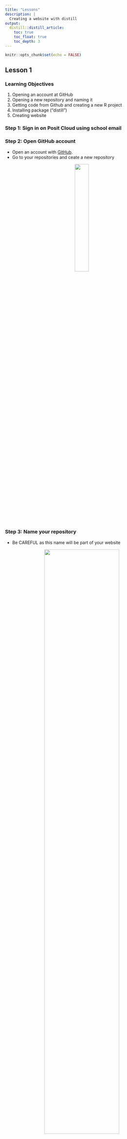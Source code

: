 ```yaml
---
title: "Lessons"
description: |
  Creating a website with distill 
output: 
  distill::distill_article:
    toc: true
    toc_float: true
    toc_depth: 3
---
```


```r
knitr::opts_chunk$set(echo = FALSE)
```

## Lesson 1

### Learning Objectives

1.	Opening an account at GitHub 
2.	Opening a new repository and naming it
3.	Getting code from Github and creating a new R project
4.	Installing package (“distill”)
5.	Creating website 

### Step 1: Sign in on Posit Cloud using school email

### Step 2: Open GitHub account

- Open an account with [GitHub](https://github.com/).
- Go to your repositories and ceate a new repository

<center>

![](images/Picture20.png){width=30%}

</center>

### Step 3: Name your repository

- Be CAREFUL as this name will be part of your website


<center>

![](images/repname.png){width=70%}
</center>

- Tick the box to 'Add a README file'

<center>
![](images/readmerep.png){width=70%}
</center>

- Click 'Create repository'.

### Step 4: Clone repo and open new project on R

- Click on the green code button and copy URL

<center>
![](images/Picture23a.png){width=50%}
</center>

- Go to R positcloud and open new project (from Git Repository)

<center>

![](images/Picture24.png){width=50%}
</center>

- Paste in the code that you copied at GitHub



### Step 5: Setup R 

- Open Project and change appearance.

**Tools-> global options > Appearance**

- Scroll down to the Editor theme and choose the theme you like best.

- Click 'Apply' and 'Ok'.

- (Optional) If you want to see your changes in R instead of a new window

**Tools-> global options > R Markdown > show output preview in "Viewer Pane"**

### Step 6: Install distill package

-	Install “distill” using this code (type in console)  

```r

install.packages("distill")

```

- Click ENTER


![](images/Picture25.png)
 
- Then type this code

```r

library(distill)

```


- click ENTER
 
 
- Go to packages (bottom right pane) and check if there is a ‘tick’ next to the distill box

![](images/Picture26.png){width=75%}

- Close and open project again and then the Build button will appear in the top right pane.

### Step 7: Create website

- Copy and paste this code in console making sure you write the name of your website

```r

create_website(dir = ".", title ="name of your website", gh_pages = TRUE)

```
Example: 

<center>
![](images/Picture80.png)
</center>

- Click 'ENTER' to run code

- click **Build** (in top right window) and then **Build Website**

- Note: If you don't see Build tab, close out of your workspace and reopen and the Build tab should appear.

- There may be another message "Do you want to install these packages now?", click 'yes' and it should build your website.

**Your website is now ready to view.**

 We will learn about layouts in the next lesson.
 
<center>
![](images/4.png){width=70%}
</center>




## Lesson 2 

### Learning objectives
1)	Find a good layout for your website homepage
2)	Change the title in YAML
3)	Add text on the homepage


### Step 1: Choose layout
Choose a layout/template from this website 
[Seankross postcards](https://github.com/seankross/postcards)

- Click on the link and scroll down to see examples of different homepage templates.

- For example the first template is called "Jolla", the next is called "Jolla Blue", and after that there is "Trestles".

- Continue scolling to see all the available templates to choose from.

- You need to remember the name of the template you want to use.

- Go back to positcloud add this code and click ENTER
 

```r

install.packages("postcards")
```


### Step 2: Delete the old index file

- Tick index.rmd in Files tab (bottom right pane)

- Delete index.rmd file

-- The reason you did this is because the index.rmd file is the code for our homepage. You should delete the old index.rmd file because in the next step you will create a new index.rmd file that uses the template of your choosing.


### Step 3: Create template for homepage

Add this code to console with your chosen template name for example:

```r

create_article(file ="index", template= "trestles", package = "postcards")

```

- In this example we are using the trestles template but you should include the name of the template you like best.The choices are: "jolla", "trestles", "onofre", "solana". 

- Note: It is important to make sure the templates are spelt correctly or you will get an error message. 

- Your index.rmd should automatically open up in Source Editor.

- In Source Editor (top left pane) type this code after output (roughly around line 15) in a new line:

```r

site: distill::distill_website


```

<center>
![](images/Picture8.png){width=50%}
</center>

•	This creates the template for the homepage

•	Change title to the name of your website.

- **Knit** to see a preview of the homepage.

- We will change the image in a later lesson.

### Step 4: Writing text on the homepage

- Now add all your info on your homepage under the YAML chunk (around line 18)

- Change layout of page using these symbols

- Use # for headings; # main heading, ## subheading, ### smaller subheading and so on.

- For bold use ** before and after the word **

- For italics use * before and after the word *

- Save all your changes by clicking on **Knit** and then **Build**

<center>
![](images/4.png){width=70%}
</center>


## Lesson 3 

### Learning objectives: 

1)	Personalise homepage
2)  Add images to homepage
3)	Add emoji's

### Step 1: Add images to homepage

- On your computer desktop make a new folder called "Images".

- Save all the images you want to use in the folder.Rename the images to simple names without any spaces. For example instead of "my favorite breed of cat.png", put "cat1.png".

- If possible, right click the folder and choose 'compress to ZIP file'.

<center>
![](images/222.png){width=50%}
</center>

- Now in your R Positcloud go to bottom right pane and click 'Upload' and select compressed images folder

- If you cannot compress the images folder to zip file then go to the Files tab in the bottom right pane and click 'New folder' and name it 'Images'. Click on the folder to open it and upload your images one by one into the folder. 

- Be careful: Do not change the "Target Directory". Click on "Choose file".

<center>
![](images/upload.png){width=50%}
</center>

- Now you can use all your pictures in your website

### Step 2: Change main picture on your homepage

- Under the Files tab in the bottom right pane select 'index.rmd'

- In the Source Editor (top left pane) you can see "image:", (around line 2)

- To change the default image to one of your own images, in between the speech marks you need to enter the image pathway along with the correct file extension.

- To enter the correct pathway, you need to first write the folder name containing the image followed by the actual name of the image and end with the correct file extension.

- In the below example we have entered "images/flower2.jpg", so "images" is the folder, "flower2" is the name of the actual image, and "jpg" is the extension.

- Note: Be careful. The pathway is case sensitive.

<center>
![Example](images/Picture28.png){width=50%}
</center>
- To add picture on any page use this format: 

```r

![title of image](images/name of pic.jpg)

```

- After you have added an image KNIT to see if it looks good.

- To adjust the size of the image add {width=30%} or whatever percentage you want after the image pathway.

Example: 

```r

![Flower](images/flower2.jpg){width=30%}

```

### Step 3: Insert emoji 

- Run this code in console (bottom left pane)

```r

install.packages("devtools")

```

- Click ENTER

- then this code: 

```r

devtools::install_github("hadley/emo")

```

- Click ENTER

- Now you can add emoji like this:

```r

`r emo::ji("smile")` 

```

- For more emoji names visit [this page](https://github.com/hadley/emo)


- click **Build** (in top right window) and **then Build Website**

<center>
![](images/4.png){width=70%}
</center>

## Lesson 4 

### Learning objectives: 
1)	Add new pages to your website
2)	Add icons to buttons and personalse

### Step 1: Adding more pages to your website

- Under the Files tab click the 'site.yml' file. You will find it in the bottom right pane.

- Now copy the 2 lines starting with 'text' and 'href'.

- Paste underneath and replace whatever is after text with the name of one of your website pages.

- Change the href name to match the page name.

- Repeat these steps for every page in your website.

EXAMPLE:

![](images/yml.png){width=40%}

- In the console (bottom left pane) type this code to create a new page.

```r

create_article("name")
```

- The name you use needs to be exactly the same as "href" name that you used in 'site.yml' file.

- **Knit** this new page and it will appear in the Source Editor pane.

- Change the title to the name of your page.

- Scroll down and type in whatever text you want to see on your page.

- Make your code look **exactly** like this by deleting unwanted lines.

![](images/newp.png){width=90%}
 
 **KNIT**
 
### Step 2: Add icons to buttons
 
- Choose 'index.rmd' file

- In the Source Editor change the 'label' and 'url' lines to look like this.

- Note: Be very careful with spaces, speech marks, brackets etc.

```r

  - label: '<i class="fab fa-twitter"></i> Twitter'
    url: 'https://twitter.com/R_Girls_School target="_blank"'
  - label: '<i class="fab fa-github"></i> GitHub'
    url: 'https://github.com/R-Girls target="_blank"'
  - label: '<i class="fas fa-envelope"></i> Contact Us'
    url: "mailto:maryam.nawaz@greenoak.bham.sch.uk"

```
 
- **Knit** and see changes

- "Target=_blank" makes sure that the link opens in a new tab (window)

- (Optional) Use your own personal Twitter and GitHub url's

- Insert your school email address.

- For more icons-> Go to [website](https://fontawesome.com/search), search and copy code between the <> marks

- Keep clicking **Knit** to see changes

- Click **Build** (in top right window) and **then Build Website**

### Step 3:  To push to Github (going ONLINE)

- Enter the following code in console

```r

install.packages("usethis")

```

- click ENTER

- Now enter this code into console using your login details with Github

```r

usethis::use_git_config(user.name= "your user name",user.email= "your email")

```

- Enter in console 

```r
usethis::create_github_token()

```

and get token from Github (90 days)

- Now paste this code into console

```r

gitcreds::gitcreds_set()
```

- **Enter password or token:** insert password here

- Save this code somewhere as you might need it again later.

- Now go to Git ( top right window) -> click on **commit**

- Tick all the boxes 

- Add a message and click **commit** ->  and then Click **push**

- Your website should have updated on Github. Go to check on Github.com

**On Github website:**

Go to settings -> Pages -> change branch main to /docs

<center>
![](images/Picture33.png){width=50%}
</center>

**Then view your website as its ONLINE now.**

<center>
![](images/4.png){width=70%}
</center>

## Lesson 5

### Learning objectives: 
1)	Create a css file for theme
2)	Import google fonts
3)	Import colours for layout

### Stage 1: Create new theme -> css file

- Add this code to console   

```r

create_theme("my-theme")

```

- On _site.yml add line of code after output_dir: 

```r

theme: my_theme.css

```

![](images/Picture14.png){width=40%}

### Step 2: Change your font

- Import google fonts from this [website](https://fonts.google.com/)

- Search for fav font and select @import 

- Copy the code in between the style tags < style>

- Now add at the **top** of css file all the fonts you want to use.

![](images/Picture32.png){width=50%}



- Always **knit** to see changes until you are happy with font type and size

### Step 3: Choose color palette     

- Go to [coolers website](https://coolors.co/)

- Make a palette and download for later use.

- You can lock colors you like or press space bar for new colors.

![](images/Picture17.png) 

- To make changes choose your 'my_theme.css' file. See example below :

![](images/css2.png){width=70%}

  
### Step 4: Saving Changes

After making all the changes you want save on github

- click **Build** (in top right window) and **then Build Website**

- Commit- push to save on website as mentioned above

<center>
![](images/4.png){width=70%}
</center>

## Lesson 6
### Learning objectives: 
1)	Changing the font colours
2)	Change button colours
3)	Include a navigation bar
4)	Add table of contents

### Step 1: Change colour of biggest font

Copy this code at the bottom of css file

```r


h1 {
	  color: #C34A79;
	  font-size: 36px;
	}
```

Now you can change the colour and font size of your biggest font on website

### Step2: To change button colours

Copy this code at the bottom of your css file.

```r
  .btn-outline-dark {
	    background-color: transparent; 
	    color: rgba(195, 74, 121);
	    border: 1px solid;
	    border-color: rgba(195, 74, 121);
	}
	

	.btn-outline-dark:hover {
	    background-color: rgba(195, 74, 121);
	    border-color: rgba(195, 74, 121);
	    color: white;
	}

```


- Now you change colours of button using coolers.co website.

- Also look at [R Grilsgithub](https://github.com/R-Girls/website/blob/main/rgirls-theme.css) for further codes.


### Step 3: Menu bar (dropdown)

- Go to _site.yml

- The menu argument allows you to add dropdown options in the header.

- 	Make sure the spaces are properly formatted or you’ll get an error (even one tab off on menu as example)

- Note: the links won’t work yet because we haven’t created the pages yet


![Example](images/Picture18.png){width=75%}

### Step 4: Add table of contents

- Add this code at the top of your page


```r
    toc: true
    toc_depth: 3
    toc_float: true

```


- toc means table of content

- toc_depth is the the differet levels of headers you used

![](images/Picture34.png){width=50%}

- click **Build** (in top right window) and **then Build Website**

- Push all changes to Github

**Hope you enjoyed making your new website with R `r emo::ji("smile")`**

![](images/2.png) 
